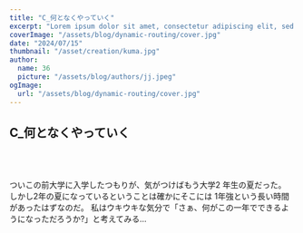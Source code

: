 ```yaml
---
title: "C_何となくやっていく"
excerpt: "Lorem ipsum dolor sit amet, consectetur adipiscing elit, sed do eiusmod tempor incididunt ut labore et dolore magna aliqua. Praesent elementum facilisis leo vel fringilla est ullamcorper eget. At imperdiet dui accumsan sit amet nulla facilities morbi tempus."
coverImage: "/assets/blog/dynamic-routing/cover.jpg"
date: "2024/07/15"
thumbnail: "/asset/creation/kuma.jpg"
author:
  name: 36
  picture: "/assets/blog/authors/jj.jpeg"
ogImage:
  url: "/assets/blog/dynamic-routing/cover.jpg"
---
```


## C\_<span>何となく</span>やっていく

<br />
<br />
<br />
ついこの前大学に入学したつもりが、気がつけばもう大学<span>2</span>
年生の夏だった。 しかし2年の夏になっているということは確かにそこには
<span>1年強</span>という長い時間があったはずなのだ。 私はウキウキな気分で「さぁ、何がこの一年でできるようになっただろうか?」と考えてみる…
<br />
<br />

